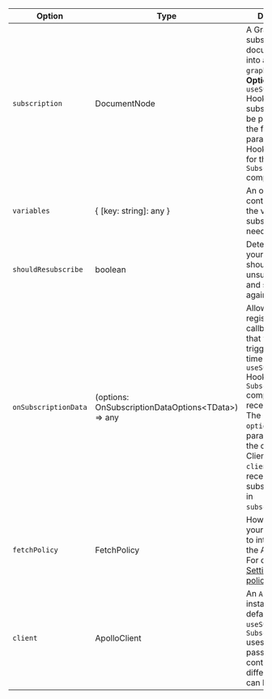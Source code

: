 | Option               | Type                                                     | Description                                                                                                                                                                                                                                                                                                     |
| -------------------- | -------------------------------------------------------- | --------------------------------------------------------------------------------------------------------------------------------------------------------------------------------------------------------------------------------------------------------------------------------------------------------------- |
| `subscription`       | DocumentNode                                             | A GraphQL subscription document parsed into an AST by `graphql-tag`. **Optional** for the `useSubscription` Hook since the subscription can be passed in as the first parameter to the Hook. **Required** for the `Subscription` component.                                                                     |
| `variables`          | { [key: string]: any }                                   | An object containing all of the variables your subscription needs to execute                                                                                                                                                                                                                                    |
| `shouldResubscribe`  | boolean                                                  | Determines if your subscription should be unsubscribed and subscribed again                                                                                                                                                                                                                                     |
| `onSubscriptionData` | (options: OnSubscriptionDataOptions&lt;TData&gt;) => any | Allows the registration of a callback function, that will be triggered each time the `useSubscription` Hook / `Subscription` component receives data. The callback `options` object param consists of the current Apollo Client instance in `client`, and the received subscription data in `subscriptionData`. |
| `fetchPolicy`        | FetchPolicy                                              | How you want your component to interact with the Apollo cache. For details, see [Setting a fetch policy](https://www.apollographql.com/docs/react/data/queries/#setting-a-fetch-policy).                                                                                                                        |
| `client`             | ApolloClient                                             | An `ApolloClient` instance. By default `useSubscription` / `Subscription` uses the client passed down via context, but a different client can be passed in.                                                                                                                                                     |
